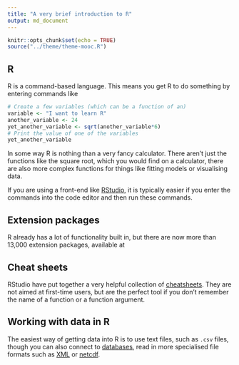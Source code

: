 ```yaml
---
title: "A very brief introduction to R"
output: md_document
---
```


```r
knitr::opts_chunk$set(echo = TRUE)
source("../theme/theme-mooc.R")
```

## R 

R is a command-based language. This means you get R to do something by entering commands like
```r
# Create a few variables (which can be a function of an)
variable <- "I want to learn R"              
another_variable <- 24
yet_another_variable <- sqrt(another_variable*6)
# Print the value of one of the variables
yet_another_variable
```
In some way R is nothing than a very fancy calculator. There aren't just the functions like the square root, which you would find on a calculator, there are also more complex functions for things like fitting models or visualising data.

If you are using a front-end like [RStudio](https://www.rstudio.com/), it is typically easier if you enter the commands into the code editor and then run these commands. 

## Extension packages
R already has a lot of functionality built in, but there are now more than 13,000 extension packages, available at 

## Cheat sheets
RStudio have put together a very helpful collection of [cheatsheets](https://www.rstudio.com/resources/cheatsheets/). They are not aimed at first-time users, but are the perfect tool if you don't remember the name of a function or a function argument.

## Working with data in R

The easiest way of getting data into R is to use text files, such as `.csv` files, though you can also connect to [databases](https://cran.r-project.org/web/packages/DBI/), read in more specialised file formats such  as [XML](https://cran.r-project.org/web/packages/xml2) or [netcdf](https://cran.r-project.org/web/packages/ncdf4/).

